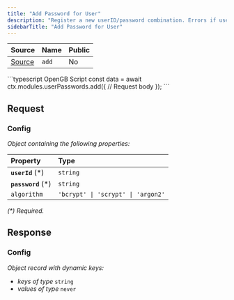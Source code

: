 ```yaml
---
title: "Add Password for User"
description: "Register a new userID/password combination. Errors if user already has a password."
sidebarTitle: "Add Password for User"
---
```


| Source                                                                                                      | Name       | Public     |
| ----------------------------------------------------------------------------------------------------------- | ---------- | ---------- |
| [Source](https://github.com/rivet-gg/opengb-modules/tree/main/modules/user_passwords/scripts/add.ts) | `add` | No |

<RequestExample>
```typescript OpenGB Script
const data = await ctx.modules.userPasswords.add({
  // Request body
});
```

</RequestExample>

## Request



### Config

_Object containing the following properties:_

| Property            | Type                               |
| :------------------ | :--------------------------------- |
| **`userId`** (\*)   | `string`                           |
| **`password`** (\*) | `string`                           |
| `algorithm`         | `'bcrypt' \| 'scrypt' \| 'argon2'` |

_(\*) Required._


## Response



### Config

_Object record with dynamic keys:_

- _keys of type_ `string`
- _values of type_ `never`

